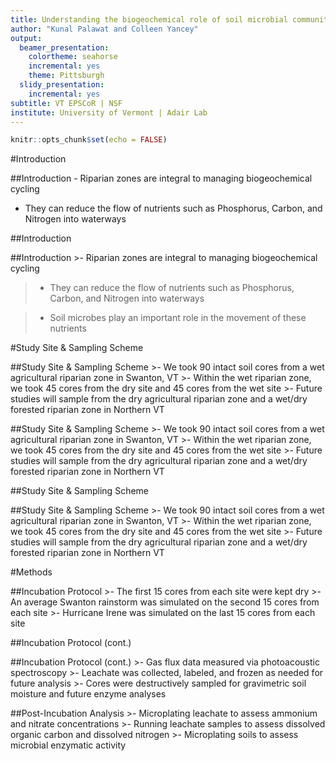 ```yaml
---
title: Understanding the biogeochemical role of soil microbial communities in VT agricultural riparian zones
author: "Kunal Palawat and Colleen Yancey"
output:
  beamer_presentation:
    colortheme: seahorse
    incremental: yes
    theme: Pittsburgh
  slidy_presentation:
    incremental: yes
subtitle: VT EPSCoR | NSF
institute: University of Vermont | Adair Lab
---
```


```r
knitr::opts_chunk$set(echo = FALSE)
```

#Introduction 

##Introduction
- Riparian zones are integral to managing biogeochemical cycling

\bigskip

- They can reduce the flow of nutrients such as Phosphorus, Carbon, and Nitrogen into waterways

##Introduction
 \begin{picture}(520.5,308)
 \put(-25,80){\includegraphics[height=7.5cm]{RiparianZone.jpg}}
 \end{picture}
 
##Introduction
>- Riparian zones are integral to managing biogeochemical cycling

\bigskip

>- They can reduce the flow of nutrients such as Phosphorus, Carbon, and Nitrogen into waterways

\bigskip

>- Soil microbes play an important role in the movement of these nutrients

#Study Site & Sampling Scheme

##Study Site & Sampling Scheme
>- \color{red} We took 90 intact soil cores from a wet agricultural riparian zone in Swanton, VT
>- \color{gray} Within the wet riparian zone, we took 45 cores from the dry site and 45 cores from the wet site
>- \color{gray} Future studies will sample from the dry agricultural riparian zone and a wet/dry forested riparian zone in Northern VT

##Study Site & Sampling Scheme
>- \color{gray} We took 90 intact soil cores from a wet agricultural riparian zone in Swanton, VT
>- \color{red} Within the wet riparian zone, we took 45 cores from the dry site and 45 cores from the wet site
>- \color{gray} Future studies will sample from the dry agricultural riparian zone and a wet/dry forested riparian zone in Northern VT

##Study Site & Sampling Scheme
 \begin{picture}(320,250)
 \put(0,50){\includegraphics[height=6cm]{WetZone.jpg}}
 \put(0,30){\begin{minipage}[t]{0.8\linewidth}
 {Wet Agricultural Riparian Zone}
 \end{minipage}}
 \end{picture}

##Study Site & Sampling Scheme
>- \color{gray} We took 90 intact soil cores from a wet agricultural riparian zone in Swanton, VT
>- \color{gray} Within the wet riparian zone, we took 45 cores from the dry site and 45 cores from the wet site
>- \color{red} Future studies will sample from the dry agricultural riparian zone and a wet/dry forested riparian zone in Northern VT

#Methods

##Incubation Protocol
>- The first 15 cores from each site were kept dry
>- An average Swanton rainstorm was simulated on the second 15 cores from each site 
>- Hurricane Irene was simulated on the last 15 cores from each site

##Incubation Protocol (cont.)
 \begin{picture}(320,250)
 \put(0,50){\includegraphics[height=6cm]{Jar.png}}
 \put(3,53){\begin{minipage}[t]{0.8\linewidth}
 {Soil Core Set Up}
 \end{minipage}}
 \end{picture}
 
##Incubation Protocol (cont.)
>- Gas flux data measured via photoacoustic spectroscopy
>- Leachate was collected, labeled, and frozen as needed for future analysis
>- Cores were destructively sampled for gravimetric soil moisture and future enzyme analyses

##Post-Incubation Analysis
>- Microplating leachate to assess ammonium and nitrate concentrations
>- Running leachate samples to assess dissolved organic carbon and dissolved nitrogen
>- Microplating soils to assess microbial enzymatic activity


